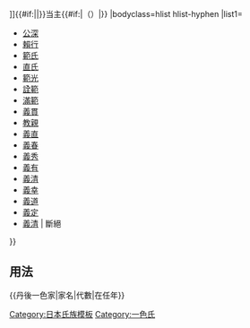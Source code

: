 {{Navbox
|name=丹後一色家
|title=[[FILE:Nanatsu-wari Maru ni Ni-hiki inverted.svg|20px|丸內二引紋]][[一色氏|{{#if:{{{1|}}}|{{{1|}}}|丹後一色氏}}]]{{#if:{{{2|}}}|{{{2|}}}|}}当主{{#if:{{{3|}}}|（{{{3|}}}）|}}
|bodyclass=hlist hlist-hyphen
|list1=
*[[一色公深|公深]]
*[[一色賴行|賴行]]
*[[一色範氏|範氏]]
*[[一色直氏|直氏]]
*[[一色範光|範光]]
*[[一色詮範|詮範]]
*[[一色滿範|滿範]]
*[[一色義貫|義貫]]
*[[一色教親|教親]]
*[[一色義直|義直]]
*[[一色義春|義春]]
*[[一色義秀|義秀]]
*[[一色義有|義有]]
*[[一色義清 (左京大夫)|義清]]
*[[一色義幸|義幸]]
*[[一色義道|義道]]
*[[一色義定|義定]]
*[[一色義清 (越前守)|義清]] &#124; 斷絕
}}<noinclude>
==用法==
<nowiki>{{丹後一色家|家名|代數|在任年}}</nowiki>
[[Category:日本氏族模板]]
[[Category:一色氏]]
</noinclude>